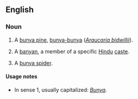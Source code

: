 ==English==

===Noun===
{{en-noun}}

# A [[bunya pine]], [[bunya-bunya]] (''[[w:Araucaria bidwillii|Araucaria bidwillii]]'').
# {{dated|India}} A [[banyan]], a member of a specific [[Hindu]] [[caste]].
# {{rare}} A [[bunya spider]].

====Usage notes====
*In sense 1, usually capitalized: ''[[Bunya]]''.